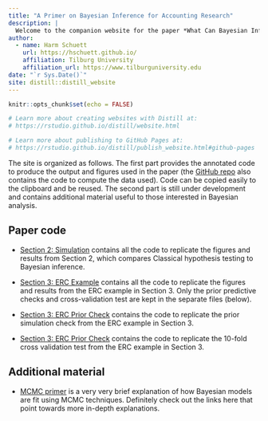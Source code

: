```yaml
---
title: "A Primer on Bayesian Inference for Accounting Research"
description: |
  Welcome to the companion website for the paper *What Can Bayesian Inference Do for Accounting Research?* I hope this site and the accompanying [GitHub repo](https://github.com/hschuett/BayesForAccountingResearch) will help those interested in Bayesian methods to find a starting point. Hopefully you find it useful.
author:
  - name: Harm Schuett
    url: https://hschuett.github.io/
    affiliation: Tilburg University
    affiliation_url: https://www.tilburguniversity.edu
date: "`r Sys.Date()`"
site: distill::distill_website
---
```


```r
knitr::opts_chunk$set(echo = FALSE)

# Learn more about creating websites with Distill at:
# https://rstudio.github.io/distill/website.html

# Learn more about publishing to GitHub Pages at:
# https://rstudio.github.io/distill/publish_website.html#github-pages

```

The site is organized as follows. The first part provides the annotated code to produce the output and figures used in the paper (the [GitHub repo](https://github.com/hschuett/BayesForAccountingResearch) also contains the code to compute the data used). Code can be copied easily to the clipboard and be reused. The second part is still under development and contains additional material useful to those interested in Bayesian analysis.

## Paper code

- [Section 2: Simulation](classic-vs-bayes.html) contains all the code to replicate the figures and results from Section 2, which compares Classical hypothesis testing to Bayesian inference.

- [Section 3: ERC Example](ERC-example.html) contains all the code to replicate the figures and results from the ERC example in Section 3. Only the prior predictive checks and cross-validation test are kept in the separate files (below).

- [Section 3: ERC Prior Check](ERC-example-prior.html) contains the code to replicate the prior simulation check from the ERC example in Section 3.

- [Section 3: ERC Prior Check](ERC-example-prior.html) contains the code to replicate the 10-fold cross validation test from the ERC example in Section 3.

## Additional material

- [MCMC primer](mcmc.html) is a very very brief explanation of how Bayesian models are fit using MCMC techniques. Definitely check out the links here that point towards more in-depth explanations.

